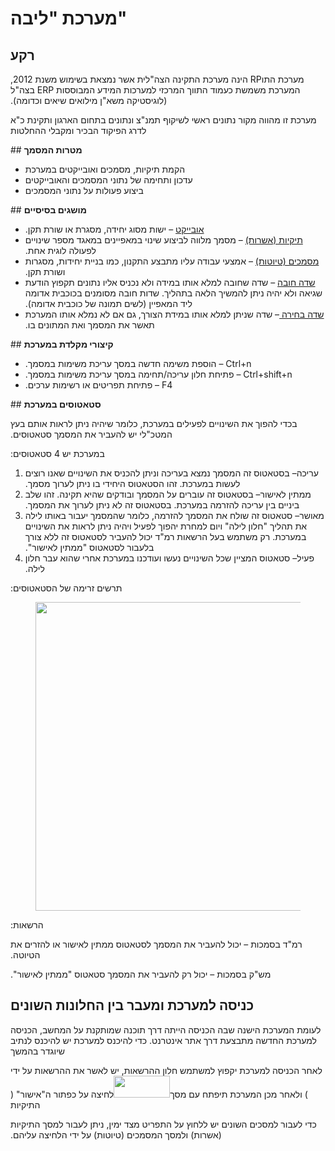 # מערכת "ליבה" 
 
 ## <span lang="he" dir="rtl"><strong>רקע</strong></span> 
<p><span lang="he" dir="rtl">מערכת התוRP הינה מערכת התקינה הצה"לית אשר נמצאת בשימוש משנת 2012, המערכת משמשת כעמוד התווך המרכזי למערכות המידע המבוססות&nbsp;ERP בצה"ל (לוגיסטיקה משא"ן מילואים שיאים וכדומה).</span></p><p><span lang="he" dir="rtl">מערכת זו מהווה מקור נתונים ראשי לשיקוף תמנ"צ ונתונים בתחום הארגון ותקינת כ"א לדרג הפיקוד הבכיר ומקבלי ההחלטות</span></p> 
 ## <span lang="he" dir="rtl"><strong>מטרות המסמך</strong></span> 
<ul style={{listStyleType: "circle"}}><li><span lang="he" dir="rtl">הקמת תיקיות, מסמכים ואובייקטים במערכת</span></li><li><span lang="he" dir="rtl">עדכון ותחימה של נתוני המסמכים והאובייקטים</span></li><li><span lang="he" dir="rtl">ביצוע פעולות על נתוני המסמכים</span></li></ul> 
 ## <span lang="he" dir="rtl"><strong>מושגים בסיסיים</strong></span> 
<ul style={{listStyleType: "circle"}}><li><span lang="he" dir="rtl"><u>אובייקט</u> – ישות מסוג יחידה, מסגרת או שורת תקן.</span></li><li><span lang="he" dir="rtl"><u>תיקיות (אשרות)</u> – מסמך מלווה לביצוע שינוי במאפיינים במאגד מספר שינויים לפעולה לוגית אחת.</span></li><li><span lang="he" dir="rtl"><u>מסמכים (טיוטות)</u> – אמצעי עבודה עליו מתבצע התקנון, כמו בניית יחידות, מסגרות ושורת תקן.</span></li><li><span lang="he" dir="rtl"><u>שדה חובה</u> – שדה שחובה למלא אותו במידה ולא נכניס אליו נתונים תקפוץ הודעת שגיאה ולא יהיה ניתן להמשיך הלאה בתהליך. שדות חובה מסומנים בכוכבית אדומה ליד המאפיין (לשים תמונה של כוכבית אדומה).</span></li><li><span lang="he" dir="rtl"><u>שדה בחירה&nbsp;</u>– שדה שניתן למלא אותו במידת הצורך, גם אם לא נמלא אותו המערכת תאשר את המסמך ואת המתונים בו.</span></li></ul> 
 ## <span lang="he" dir="rtl"><strong>קיצורי מקלדת במערכת</strong></span> 
<ul style={{listStyleType: "circle"}}><li><span lang="he" dir="rtl">Ctrl+n – הוספת משימה חדשה במסך עריכת משימות במסמך.</span></li><li><span lang="he" dir="rtl">Ctrl+shift+n – פתיחת חלון עריכה/תחימה במסך עריכת משימות במסמך.</span></li><li><span lang="he" dir="rtl">F4 – פתיחת תפריטים או רשימות ערכים.</span></li></ul> 
 ## <span lang="he" dir="rtl"><strong>סטאטוסים במערכת</strong></span> 
<p><span lang="he" dir="rtl">בכדי להפוך את השינויים לפעילים במערכת, כלומר שיהיה ניתן לראות אותם בעץ המטכ"לי יש להעביר את המסמך סטאטוסים.</span></p><p><span lang="he" dir="rtl">במערכת יש 4 סטאטוסים:</span></p><ol><li><span lang="he" dir="rtl">עריכה– בסטאטוס זה המסמך נמצא בעריכה וניתן להכניס את השינויים שאנו רוצים לעשות במערכת. זהו הסטאטוס היחידי בו ניתן לערוך מסמך.</span></li><li><span lang="he" dir="rtl">ממתין לאישור– בסטאטוס זה עוברים על המסמך ובודקים שהיא תקינה. זהו שלב ביניים בין עריכה להזרמה במערכת. בסטאטוס זה לא ניתן לערוך את המסמך.</span></li><li><span lang="he" dir="rtl">מאושר– סטאטוס זה שולח את המסמך להזרמה, כלומר שהמסמך יעבור באותו לילה את תהליך "חלון לילה" ויום למחרת יהפוך לפעיל ויהיה ניתן לראות את השינויים במערכת. רק משתמש בעל הרשאות רמ"ד יכול להעביר לסטאטוס זה ללא צורך בלעבור לסטאטוס "ממתין לאישור".</span></li><li><span lang="he" dir="rtl">פעיל– סטאטוס המציין שכל השינויים נעשו ועודכנו במערכת אחרי שהוא עבר חלון לילה.</span></li></ol><p><span lang="he" dir="rtl">תרשים זרימה של הסטאטוסים:</span></p><figure className="image"><img style={{aspectRatio: "800/494"}} src="https://jyz8p1uw8qavvlz5.public.blob.vercel-storage.com//images/1720338462081-image-A2j12meuSkCojnJJbqwBAnN4pQs2hF.png" width="800" height="494" /></figure> 
<p><span lang="he" dir="rtl">הרשאות:</span></p><p><span lang="he" dir="rtl">רמ"ד בסמכות – יכול להעביר את המסמך לסטאטוס ממתין לאישור או להזרים את הטיוטה.</span></p><p><span lang="he" dir="rtl">מש"ק בסמכות – יכול רק להעביר את המסמך סטאטוס "ממתין לאישור".</span></p> 
 
 ## <span lang="he" dir="rtl"><strong>כניסה למערכת ומעבר בין החלונות השונים</strong></span> 
<p><span lang="he" dir="rtl">לעומת המערכת הישנה שבה הכניסה הייתה דרך תוכנה שמותקנת על המחשב, הכניסה למערכת החדשה מתבצעת דרך אתר אינטרנט. כדי להיכנס למערכת יש להיכנס לנתיב שיוגדר בהמשך</span></p><p><span lang="he" dir="rtl">לאחר הכניסה למערכת יקפוץ למשתמש חלון ההרשאות, יש לאשר את ההרשאות על ידי לחיצה על כפתור ה"אישור" (</span><img src="https://jyz8p1uw8qavvlz5.public.blob.vercel-storage.com//images/1720338510750-image-GPK7KqF8KzkeJRrwPxEirMavUcwYlx.png" width="90" height="35" /><span lang="he" dir="rtl">) ולאחר מכן המערכת תיפתח עם מסך התיקיות</span></p><p><span lang="he" dir="rtl">כדי לעבור למסכים השונים יש ללחוץ על התפריט מצד ימין, ניתן לעבור למסך התיקיות (אשרות) ולמסך המסמכים (טיוטות) על ידי הלחיצה עליהם.</span></p>
